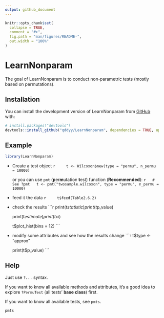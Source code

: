 ```yaml
---
output: github_document
---
```


<!-- README.md is generated from README.Rmd. Please edit that file -->

```r
knitr::opts_chunk$set(
  collapse = TRUE,
  comment = "#>",
  fig.path = "man/figures/README-",
  out.width = "100%"
)
```

# LearnNonparam

The goal of LearnNonparam is to conduct non-parametric tests (mostly based on permutations). 

## Installation

You can install the development version of LearnNonparam from [GitHub](https://github.com/) with:

``` r
# install.packages("devtools")
devtools::install_github("qddyy/LearnNonparam", dependencies = TRUE, upgrade = "never")
```

## Example

```r
library(LearnNonparam)
```

- Create a test object
    ```r
    t <- Wilcoxon$new(type = "permu", n_permu = 10000)
    ```

    or you can use `pmt` (**p**er**m**utation **t**est) function (**Recommended**):
    ```r
    # See ?pmt
    t <- pmt("twosample.wilcoxon", type = "permu", n_permu = 10000)
    ```

- feed it the data
    ```r
    t$feed(Table2.6.2)
    ```

- check the results
    ```r
    print(t$statistic)
    print(t$p_value)

    print(t$estimate)
    print(t$ci)

    t$plot_hist(bins = 12)
    ```

- modify some attributes and see how the results change
    ```r
    t$type <- "approx"

    print(t$p_value)
    ```

## Help

Just use `?...` syntax. 

If you want to know all available methods and attributes, it's a good idea to explore `?PermuTest` (all tests' **base class**) first. 

If you want to know all available tests, see `pmts`. 

```r
pmts
```